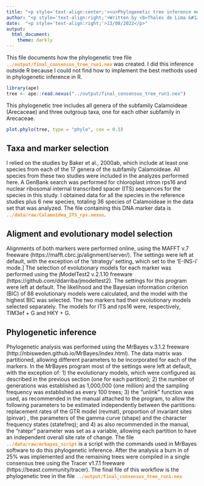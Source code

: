 ```yaml
---
title: "<p style='text-align:center;'><u>Phylogenetic tree inference method documentation</u></p>"
author: "<p style='text-align:right;'>Written by <b>Thales de Lima &#127796; </b></p>"
date:  "<p style='text-align:right;'>13/08/2022</p>"
output: 
  html_document:
    theme: darkly
---
```


This file documents how the phylogenetic tree file <b style="color:#F28C28;">  `../output/final_consensus_tree_run1.nex` </b> was created. I did this inference outside R because I could not find how to implement the best methods used in phylogenetic inference in R.

```r
library(ape)
tree <- ape::read.nexus("../output/final_consensus_tree_run1.nex")
```

This phylogenetic tree includes all genera of the subfamily Calamoideae (Arecaceae) and three outgroup taxa, one for each other subfamily in Arecaceae.

```r
plot.phylo(tree, type = "phylo", cex = 0.5)
```

## Taxa and marker selection
I relied on the studies by Baker et al., 2000ab, which include at least one species from each of the 17 genera of the subfamily Calamoideae. All species from these two studies were included in the analyzes performed here. A GenBank search was performed for chloroplast intron rps16 and nuclear ribosomal internal transcribed spacer (ITS) sequences for the species in this study. I obtained data for all the species in the reference studies plus 6 new species, totaling 36 species of Calamoideae in the data set that was analyzed. The file containing this DNA marker data is <b style="color:#F28C28;">`../data/raw/Calamoidea_ITS_rps.nexus`</b>.


## Aligment and evolutionary model selection
  Alignments of both markers were performed online, using the MAFFT v.7 freeware (https://mafft.cbrc.jp/alignment/server/). The settings were left at default, with the exception of the 'strategy' setting, which set to the 'E-INS-i' mode.]
  The selection of evolutionary models for each marker was performed using the jModelTest2 v.2.1.10 freeware (https://github.com/ddarriba/jmodeltest2). The settings for this program were left at default. The likelihood and the Bayesian information criterion (BIC) of 88 evolutionary models were calculated, and the model with the highest BIC was
selected. The two markers had their evolutionary models selected separately. The models for ITS and rps16 were, respectively, TIM3ef + G and HKY + G.

## Phylogenetic inference
  Phylogenetic analysis was performed using the MrBayes v.3.1.2 freeware (http://nbisweden.github.io/MrBayes/index.html). The data matrix was partitioned, allowing different parameters to be incorporated for each of the markers.
In the MrBayes program most of the settings were left at default, with the exception of: 1) the evolutionary models, which were configured as described in the previous section (one for each partition); 2) the number of generations was established as 1,000,000 (one million) and the sampling frequency was established as every 100 trees; 3) the “unlink” function was used, as recommended in the manual attached to the program, to allow the following parameters to be estimated independently between the partitions: replacement rates of the GTR model (revmat), proportion of invariant sites (pinvar) , the parameters of the gamma curve (shape) and the character frequency states (statefreq); and 4) as also recommended in the manual, the “ratepr” parameter was set as a variable, allowing each partition to have an independent overall site rate of change.
  The file <b style="color:#F28C28;">`../data/raw/mrbayes_script`</b> is a script with the commands used in MrBayes software to do this phylogenetic inference.
  After the analysis a burn in of 25% was implemented and the remaining trees were compiled in a single consensus tree using the Tracer v1.7.1 freeware (https://beast.community/tracer).
  The final file of this workflow is the phylogenetic tree in the file <b style="color:#F28C28;">`../output/final_consensus_tree_run1.nex`</b>
